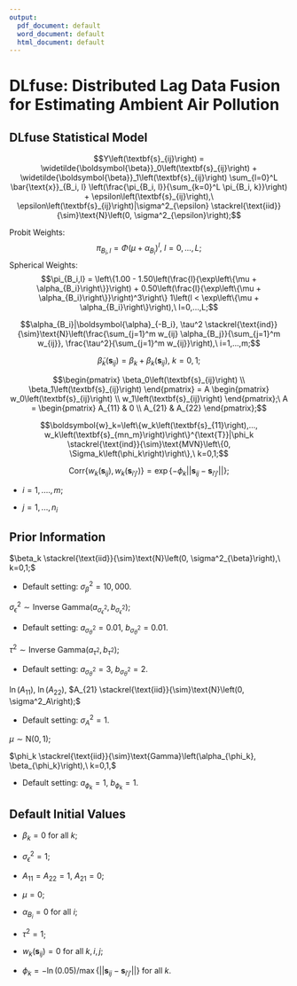 ```yaml
---
output:
  pdf_document: default
  word_document: default
  html_document: default
---
```

# DLfuse: Distributed Lag Data Fusion for Estimating Ambient Air Pollution

## DLfuse Statistical Model
$$Y\left(\textbf{s}_{ij}\right) = \widetilde{\boldsymbol{\beta}}_0\left(\textbf{s}_{ij}\right) + \widetilde{\boldsymbol{\beta}}_1\left(\textbf{s}_{ij}\right) \sum_{l=0}^L \bar{\text{x}}_{B_i, l} \left(\frac{\pi_{B_i, l}}{\sum_{k=0}^L \pi_{B_i, k}}\right) + \epsilon\left(\textbf{s}_{ij}\right),\ \epsilon\left(\textbf{s}_{ij}\right)|\sigma^2_{\epsilon} \stackrel{\text{iid}}{\sim}\text{N}\left(0, \sigma^2_{\epsilon}\right);$$

Probit Weights:
$$\pi_{B_i, l} = \Phi\left(\mu + \alpha_{B_i}\right)^{l},\ l=0, ..., L;$$
Spherical Weights:
$$\pi_{B_i,l} = \left\{1.00 - 1.50\left(\frac{l}{\exp\left\{\mu + \alpha_{B_i}\right\}}\right) + 0.50\left(\frac{l}{\exp\left\{\mu + \alpha_{B_i}\right\}}\right)^3\right\} 1\left(l < \exp\left\{\mu + \alpha_{B_i}\right\}\right),\ l=0,...,L;$$

$$\alpha_{B_i}|\boldsymbol{\alpha}_{-B_i}, \tau^2 \stackrel{\text{ind}}{\sim}\text{N}\left(\frac{\sum_{j=1}^m w_{ij} \alpha_{B_j}}{\sum_{j=1}^m w_{ij}}, \frac{\tau^2}{\sum_{j=1}^m w_{ij}}\right),\ i=1,...,m;$$

$$\widetilde{\beta}_k\left(\textbf{s}_{ij}\right) = \beta_k + \beta_k\left(\textbf{s}_{ij}\right),\ k=0,1;$$

$$\begin{pmatrix} 
\beta_0\left(\textbf{s}_{ij}\right) \\
\beta_1\left(\textbf{s}_{ij}\right) 
\end{pmatrix} = A \begin{pmatrix} 
w_0\left(\textbf{s}_{ij}\right) \\
w_1\left(\textbf{s}_{ij}\right) 
\end{pmatrix};\ A = \begin{pmatrix} 
A_{11} & 0 \\
A_{21} & A_{22} 
\end{pmatrix};$$

$$\boldsymbol{w}_k=\left\{w_k\left(\textbf{s}_{11}\right),..., w_k\left(\textbf{s}_{mn_m}\right)\right\}^{\text{T}}|\phi_k \stackrel{\text{ind}}{\sim}\text{MVN}\left\{0, \Sigma_k\left(\phi_k\right)\right\},\ k=0,1;$$

$$\text{Corr}\left\{w_k\left(\textbf{s}_{ij}\right), w_k\left(\textbf{s}_{i'j'}\right)\right\}=\exp\left\{-\phi_k||\textbf{s}_{ij} - \textbf{s}_{i'j'}||\right\};$$

* $i = 1, ...., m;$

* $j = 1, ..., n_i$

## Prior Information
$\beta_k \stackrel{\text{iid}}{\sim}\text{N}\left(0, \sigma^2_{\beta}\right),\ k=0,1;$

* Default setting: $\sigma^2_{\beta} = 10,000.$

$\sigma^2_{\epsilon} \sim \text{Inverse Gamma}\left(a_{\sigma^2_{\epsilon}}, b_{\sigma^2_{\epsilon}}\right);$

* Default setting: $a_{\sigma^2_{\theta}} = 0.01$, $b_{\sigma^2_{\theta}} = 0.01.$

$\tau^2 \sim \text{Inverse Gamma}\left(a_{\tau^2}, b_{\tau^2}\right);$

* Default setting: $a_{\sigma^2_{\theta}} = 3$, $b_{\sigma^2_{\theta}} = 2.$

$\ln\left(A_{11}\right)$, $\ln\left(A_{22}\right)$, $A_{21} \stackrel{\text{iid}}{\sim}\text{N}\left(0, \sigma^2_A\right);$

* Default setting: $\sigma^2_A = 1.$

$\mu \sim \text{N}\left(0, 1\right);$

$\phi_k \stackrel{\text{iid}}{\sim}\text{Gamma}\left(\alpha_{\phi_k}, \beta_{\phi_k}\right),\ k=0,1,$

* Default setting: $a_{\phi_k} = 1$, $b_{\phi_k} = 1.$

## Default Initial Values
* $\beta_k = 0$ for all $k$;

* $\sigma^2_{\epsilon} = 1$;

* $A_{11} = A_{22} = 1,\ A_{21}=0$;

* $\mu = 0$;

* $\alpha_{B_i} = 0$ for all $i$;

* $\tau^2 = 1$;

* $w_k\left(\textbf{s}_{ij}\right) = 0$ for all $k,i,j$;

* $\phi_k = -\ln\left(0.05\right)/\max\left\{||\textbf{s}_{ij} - \textbf{s}_{i'j'}||\right\}$ for all $k$.

